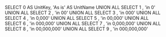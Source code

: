 SELECT        0 AS UnitKey, 'As is' AS UnitName
UNION ALL
SELECT        1           , 'in 0'
UNION ALL
SELECT        2           , 'in 00'
UNION ALL
SELECT        3           , 'in 000'
UNION ALL
SELECT        4           , 'in 0,000'
UNION ALL
SELECT        5           , 'in 00,000'
UNION ALL
SELECT        6           , 'in 000,000'
UNION ALL
SELECT        7           , 'in 0,000,000'
UNION ALL
SELECT        8           , 'in 00,000,000'
UNION ALL
SELECT        9           , 'in 000,000,000'

